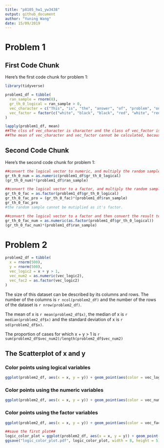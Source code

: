 ```yaml
---
title: "p8105_hw1_yw3438"
output: github_document
author: "Yuning Wang"
date: 15/09/2019
---
```


# Problem 1

## First Code Chunk
Here's the first code chunk for problem 1:

```r
library(tidyverse)

problem1_df = tibble(
  ran_sample = rnorm(8),
  gr_th_0_logical = ran_sample > 0,
  vec_character = c("This", "is", "the", "answer", "of", "problem", "one", "here"),
  vec_factor = factor(c("white", "black", "black", "red", "white", "red", "black", "white"), levels = c("white", "black", "red") )
)

lapply(problem1_df, mean)
##The clss of vec_character is character and the class of vec_factor is fact.##
##The mean of vec_character and vec_factor cannot be calculated, because they are neither numerical nor logical vectors##
```

## Second Code Chunk
Here's the second code chunk for problem 1:
```r
##convert the logical vector to numeric, and multiply the random sample by the result##
gr_th_0_num = as.numeric(problem1_df$gr_th_0_logical)
(gr_th_0_num)*(problem1_df$ran_sample)

##convert the logical vector to a factor, and multiply the random sample by the result##
gr_th_0_fac = as.factor(problem1_df$gr_th_0_logical)
gr_th_0_fac_pro = (gr_th_0_fac)*(problem1_df$ran_sample)
gr_th_0_fac_pro
#the random sample cannot be mutiplied as it's factor. 

##convert the logical vector to a factor and then convert the result to numeric, and multiply the random sample by the result##
gr_th_0_fac_num = as.numeric(as.factor(problem1_df$gr_th_0_logical))
(gr_th_0_fac_num)*(problem1_df$ran_sample)
```



# Problem 2

```r
problem2_df = tibble(
  x = rnorm(500),
  y = rnorm(500),
  vec_logic2 = x + y > 1,
  vec_num2 = as.numeric(vec_logic2),
  vec_fac2 = as.factor(vec_logic2)
)
```
The size of this dataset can be described by its columns and rows. The number of the columns is `r ncol(problem2_df)` and the number of the rows of the dataset is `r nrow(problem2_df)`.

The mean of x is `r mean(problem2_df$x)`, the median of x is `r median(problem2_df$x)` and the standard deviation of x is `r sd(problem2_df$x)`.

The proportion of cases for which x + y > 1 is `r sum(problem2_df$vec_num2)/length(problem2_df$vec_num2)`

## The Scatterplot of x and y

### Color points using logical variables
```r
ggplot(problem2_df, aes(x = x, y = y)) + geom_point(aes(color = vec_logic2))
```

### Color points using the numeric variables
```r
ggplot(problem2_df, aes(x = x, y = y)) + geom_point(aes(color = vec_num2))
```

### Color points using the factor variables
```r
ggplot(problem2_df, aes(x = x, y = y)) + geom_point(aes(color = vec_fac2))
```

```r
##save the first plot##
logic_color_plot = ggplot(problem2_df, aes(x = x, y = y)) + geom_point(aes(color = vec_logic2))
ggsave("logic_color_plot.pdf", logic_color_plot, width = 8, height = 5)
```
